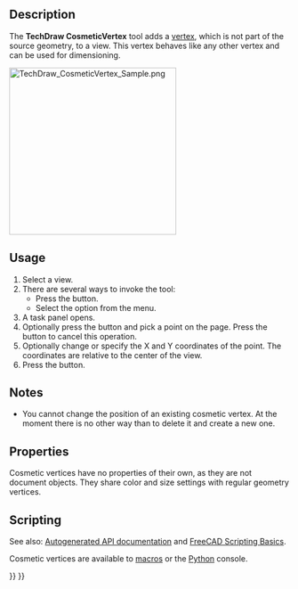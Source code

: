<languages/>
<translate>

<!--T:16-->
{{Docnav
|[[TechDraw_RichTextAnnotation|RichTextAnnotation]]
|[[TechDraw_Midpoints|Midpoints]]
|[[TechDraw_Workbench|TechDraw]]
|IconL=TechDraw_RichTextAnnotation.svg
|IconR=TechDraw_Midpoints.svg
|IconC=Workbench_TechDraw.svg
}}

<!--T:1-->
{{GuiCommand
|Name=TechDraw CosmeticVertex
|MenuLocation=TechDraw → Add Vertices → Add Cosmetic Vertex 
|Workbenches=[[TechDraw_Workbench|TechDraw]]
|Version=0.19
|SeeAlso=[[TechDraw_Midpoints|TechDraw Midpoint]], [[TechDraw_Quadrants|TechDraw Quadrant]]
}}

==Description== <!--T:2-->

<!--T:8-->
The '''TechDraw CosmeticVertex''' tool adds a [[Glossary#V|vertex]], which is not part of the source geometry, to a view. This vertex behaves like any other vertex and can be used for dimensioning.

</translate>
[[Image:TechDraw_CosmeticVertex_Sample.png|300px]]
<translate>
<!--T:9-->
{{Caption|Cosmetic vertices used to create an otherwise impossible dimension}}

==Usage== <!--T:3-->

<!--T:10-->
# Select a view.
# There are several ways to invoke the tool:
#* Press the {{Button|[[Image:TechDraw_CosmeticVertex.svg|16px]] [[TechDraw_CosmeticVertex|Add Cosmetic Vertex]]}} button.
#* Select the {{MenuCommand|TechDraw → Add Vertices → [[Image:TechDraw_CosmeticVertex.svg|16px]] Add Cosmetic Vertex}} option from the menu.
# A task panel opens.
# Optionally press the {{Button|Point Picker}} button and pick a point on the page. Press the {{Button|Escape picking}} button to cancel this operation.
# Optionally change or specify the X and Y coordinates of the point. The coordinates are relative to the center of the view.
# Press the {{Button|OK}} button.

==Notes== <!--T:24-->

<!--T:25-->
* You cannot change the position of an existing cosmetic vertex. At the moment there is no other way than to delete it and create a new one.

==Properties== <!--T:19-->

<!--T:20-->
Cosmetic vertices have no properties of their own, as they are not document objects. They share color and size settings with regular geometry vertices.

==Scripting== <!--T:6-->

<!--T:12-->
See also: [https://freecad.github.io/SourceDoc/ Autogenerated API documentation] and [[FreeCAD_Scripting_Basics|FreeCAD Scripting Basics]].

<!--T:13-->
Cosmetic vertices are available to [[Macros|macros]] or the [[Python|Python]] console. 

</translate>
{{Code|code=
dvp = App.ActiveDocument.View
org = App.Vector(0.0, 0.0, 0.0)
dvp.makeCosmeticVertex(org);

#lines too!
start = FreeCAD.Vector (1.0, 5.0, 0.0)
end = FreeCAD.Vector(1.0, -5.0, 0.0)
style = 2
weight = 0.75
pyGreen = (0.0, 0.0, 1.0, 0.0)
dvp.makeCosmeticLine(start,end,style, weight, pyGreen)
}}
<translate>


<!--T:17-->
{{Docnav
|[[TechDraw_RichTextAnnotation|RichTextAnnotation]]
|[[TechDraw_Midpoints|Midpoints]]
|[[TechDraw_Workbench|TechDraw]]
|IconL=TechDraw_RichTextAnnotation.svg
|IconR=TechDraw_Midpoints.svg
|IconC=Workbench_TechDraw.svg
}}

</translate>
{{TechDraw Tools navi{{#translation:}}}}
{{Userdocnavi{{#translation:}}}}
{{clear}}